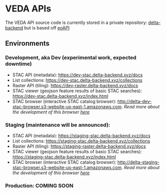 # VEDA APIs {.unnumbered}

The VEDA API source code is currently stored in a private repository: [delta-backend](https://github.com/NASA-IMPACT/delta-backend) but is based off [eoAPI](https://github.com/developmentseed/eoAPI)

## Environments

### Development, aka Dev (experimental work, expected downtime)

* STAC API (metadata): [https://dev-stac.delta-backend.xyz/docs](https://dev-stac.delta-backend.xyz/docs)
* List collections: [https://dev-stac.delta-backend.xyz/collections](https://dev-stac.delta-backend.xyz/collections)
* Raster API (tiling): [https://dev-raster.delta-backend.xyz/docs](https://dev-raster.delta-backend.xyz/docs)
* STAC viewer (geojson feature results of basic STAC searches): [https://dev-stac.delta-backend.xyz/index.html](https://dev-stac.delta-backend.xyz/index.html)
* STAC browser (interactive STAC catalog browser): [http://delta-dev-stac-browser.s3-website-us-east-1.amazonaws.com](http://delta-dev-stac-browser.s3-website-us-east-1.amazonaws.com). *Read more about the development of this browser [here](https://medium.com/radiant-earth-insights/the-exciting-future-of-the-stac-browser-2351143aa24b)*

### Staging (maintenance will be announced):

* STAC API (metadata): [https://staging-stac.delta-backend.xyz/docs](https://staging-stac.delta-backend.xyz/docs)
* List collections: [https://staging-stac.delta-backend.xyz/collections](https://staging-stac.delta-backend.xyz/collections)
* Raster API (tiling): [https://staging-raster.delta-backend.xyz/docs](https://staging-raster.delta-backend.xyz/docs)
* STAC viewer (geojson feature results of basic STAC searches): [https://staging-stac.delta-backend.xyz/index.html](https://staging-stac.delta-backend.xyz/index.html)
* STAC browser (interactive STAC catalog browser): [http://delta-staging-stac-browser.s3-website-us-east-1.amazonaws.com](http://delta-staging-stac-browser.s3-website-us-east-1.amazonaws.com). *Read more about the development of this browser [here](https://medium.com/radiant-earth-insights/the-exciting-future-of-the-stac-browser-2351143aa24b)*

### Production: COMING SOON
